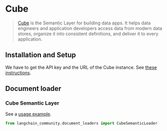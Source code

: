 # Cube

>[Cube](https://cube.dev/) is the Semantic Layer for building data apps. It helps
> data engineers and application developers access data from modern data stores,
> organize it into consistent definitions, and deliver it to every application.

## Installation and Setup

We have to get the API key and the URL of the Cube instance. See
[these instructions](https://cube.dev/docs/product/apis-integrations/rest-api#configuration-base-path).


## Document loader

### Cube Semantic Layer

See a [usage example](/oss/integrations/document_loaders/cube_semantic).

```python
from langchain_community.document_loaders import CubeSemanticLoader
```
